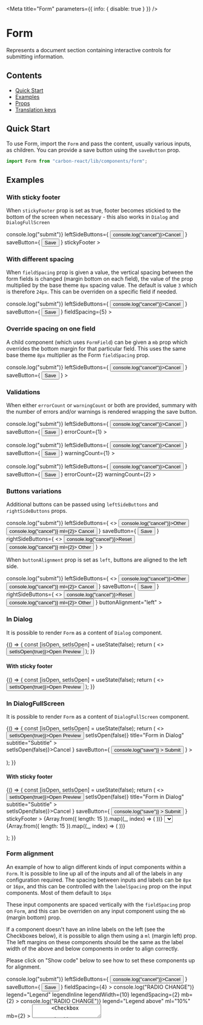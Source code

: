 

<Meta title="Form" parameters={{ info: { disable: true } }} />

# Form

Represents a document section containing interactive controls for submitting information.

## Contents

- [Quick Start](#quick-start)
- [Examples](#examples)
- [Props](#props)
- [Translation keys](#translation-keys)

## Quick Start

To use Form, import the `Form` and pass the content, usually various inputs, as children.
You can provide a save button using the `saveButton` prop.

```javascript
import Form from "carbon-react/lib/components/form";
```

## Examples

### With sticky footer

When `stickyFooter` prop is set as true, footer becomes stickied to the bottom of the screen when necessary - this also works in `Dialog` and `DialogFullScreen`

<Canvas>
  <Story
    name="default with sticky footer"
    parameters={{ themeSelector: { chromaticTheme: "sage" } }}
  >
    <Form
      onSubmit={() => console.log("submit")}
      leftSideButtons={
        <Button onClick={() => console.log("cancel")}>Cancel</Button>
      }
      saveButton={
        <Button buttonType="primary" type="submit">
          Save
        </Button>
      }
      stickyFooter
    >
      <Textbox label="Textbox" />
      <Textbox label="Textbox" />
      <Textbox label="Textbox" />
      <Textbox label="Textbox" />
      <Textbox label="Textbox" />
      <Textbox label="Textbox" />
      <Textbox label="Textbox" />
    </Form>
  </Story>
</Canvas>

### With different spacing

When `fieldSpacing` prop is given a value, the vertical spacing between the form fields is changed (margin bottom on each field), the value of the prop multiplied by the base theme `8px` spacing value. The default is value `3` which is therefore `24px`. This can be overriden on a specific field if needed.

<Canvas>
  <Story name="with different spacing">
    <Form
      onSubmit={() => console.log("submit")}
      leftSideButtons={
        <Button onClick={() => console.log("cancel")}>Cancel</Button>
      }
      saveButton={
        <Button buttonType="primary" type="submit">
          Save
        </Button>
      }
      fieldSpacing={5}
    >
      <Textbox label="Textbox" />
      <Textbox label="Textbox" />
      <Textbox label="Textbox" />
      <Textbox label="Textbox" />
    </Form>
  </Story>
</Canvas>

### Override spacing on one field

A child component (which uses `FormField`) can be given a `mb` prop which overrides the bottom margin for that particular field. This uses the same base theme `8px` multiplier as the Form `fieldSpacing` prop.

<Canvas>
  <Story name="override field spacing">
    <Form
      onSubmit={() => console.log("submit")}
      leftSideButtons={
        <Button onClick={() => console.log("cancel")}>Cancel</Button>
      }
      saveButton={
        <Button buttonType="primary" type="submit">
          Save
        </Button>
      }
    >
      <Textbox label="Textbox" />
      <Textbox label="Textbox" />
      <Textbox label="Textbox" mb={7} />
      <Textbox label="Textbox" />
    </Form>
  </Story>
</Canvas>

### Validations

When either `errorCount` or `warningCount` or both are provided, summary with the number of errors and/or warnings is rendered wrapping the save button.

<Canvas>
  <Story name="with errors summary">
    <Form
      onSubmit={() => console.log("submit")}
      leftSideButtons={
        <Button onClick={() => console.log("cancel")}>Cancel</Button>
      }
      saveButton={
        <Button buttonType="primary" type="submit">
          Save
        </Button>
      }
      errorCount={1}
    >
      <Textbox label="Textbox" />
    </Form>
  </Story>
</Canvas>

<Canvas>
  <Story name="with warnings summary">
    <Form
      onSubmit={() => console.log("submit")}
      leftSideButtons={
        <Button onClick={() => console.log("cancel")}>Cancel</Button>
      }
      saveButton={
        <Button buttonType="primary" type="submit">
          Save
        </Button>
      }
      warningCount={1}
    >
      <Textbox label="Textbox" />
    </Form>
  </Story>
</Canvas>

<Canvas>
  <Story name="with both errors and warnings summary">
    <Form
      onSubmit={() => console.log("submit")}
      leftSideButtons={
        <Button onClick={() => console.log("cancel")}>Cancel</Button>
      }
      saveButton={
        <Button buttonType="primary" type="submit">
          Save
        </Button>
      }
      errorCount={2}
      warningCount={2}
    >
      <Textbox label="Textbox" />
    </Form>
  </Story>
</Canvas>

### Buttons variations

Additional buttons can be passed using `leftSideButtons` and `rightSideButtons` props.

<Canvas>
  <Story name="with additional buttons">
    <Form
      onSubmit={() => console.log("submit")}
      leftSideButtons={
        <>
          <Button onClick={() => console.log("cancel")}>Other</Button>
          <Button onClick={() => console.log("cancel")} ml={2}>
            Cancel
          </Button>
        </>
      }
      saveButton={
        <Button buttonType="primary" type="submit">
          Save
        </Button>
      }
      rightSideButtons={
        <>
          <Button onClick={() => console.log("cancel")}>Reset</Button>
          <Button onClick={() => console.log("cancel")} ml={2}>
            Other
          </Button>
        </>
      }
    >
      <Textbox label="Textbox" />
    </Form>
  </Story>
</Canvas>

When `buttonAlignment` prop is set as `left`, buttons are aligned to the left side.

<Canvas>
  <Story name="with buttons aligned to the left">
    <Form
      onSubmit={() => console.log("submit")}
      leftSideButtons={
        <>
          <Button onClick={() => console.log("cancel")}>Other</Button>
          <Button onClick={() => console.log("cancel")} ml={2}>
            Cancel
          </Button>
        </>
      }
      saveButton={
        <Button buttonType="primary" type="submit">
          Save
        </Button>
      }
      rightSideButtons={
        <>
          <Button onClick={() => console.log("cancel")}>Reset</Button>
          <Button onClick={() => console.log("cancel")} ml={2}>
            Other
          </Button>
        </>
      }
      buttonAlignment="left"
    >
      <Textbox label="Textbox" />
    </Form>
  </Story>
</Canvas>

### In Dialog

It is possible to render `Form` as a content of `Dialog` component.

<Canvas>
  <Story name="in Dialog" parameters={{ chromatic: { disable: true } }}>
    {() => {
      const [isOpen, setIsOpen] = useState(false);
      return (
        <>
          <Button onClick={() => setIsOpen(true)}>Open Preview</Button>
          <Dialog
            open={isOpen}
            onCancel={() => setIsOpen(false)}
            title="Form in Dialog"
            subtitle="Subtitle"
          >
            <Form
              leftSideButtons={
                <Button onClick={() => setIsOpen(false)}>Cancel</Button>
              }
              saveButton={
                <Button
                  buttonType="primary"
                  onClick={() => console.log("save")}
                >
                  Submit
                </Button>
              }
            >
              <Textbox label="Textbox" />
            </Form>
          </Dialog>
        </>
      );
    }}
  </Story>
</Canvas>

#### With sticky footer

<Canvas>
  <Story
    name="in Dialog with sticky footer"
    parameters={{ chromatic: { disable: true } }}
  >
    {() => {
      const [isOpen, setIsOpen] = useState(false);
      return (
        <>
          <Button onClick={() => setIsOpen(true)}>Open Preview</Button>
          <Dialog
            open={isOpen}
            onCancel={() => setIsOpen(false)}
            title="Form in Dialog"
            subtitle="Subtitle"
          >
            <Form
              leftSideButtons={
                <Button onClick={() => setIsOpen(false)}>Cancel</Button>
              }
              saveButton={
                <Button
                  buttonType="primary"
                  onClick={() => console.log("save")}
                >
                  Submit
                </Button>
              }
              stickyFooter
            >
              {Array.from({ length: 10 }).map((_, index) => (
                <Textbox key={index} label="Textbox" />
              ))}
              <DateInput
                label="Date"
                name="dateinput"
                value="2019-04-04"
                disablePortal
              />
              <Select
                name="simple-disabled-portal"
                id="simple-disabled-portal"
                label="Simple Select - disabled portal"
                disablePortal
              >
                <Option text="Amber" value="1" />
                <Option text="Black" value="2" />
                <Option text="Blue" value="3" />
                <Option text="Brown" value="4" />
                <Option text="Green" value="5" />
                <Option text="Orange" value="6" />
                <Option text="Pink" value="7" />
                <Option text="Purple" value="8" />
                <Option text="Red" value="9" />
                <Option text="White" value="10" />
                <Option text="Yellow" value="11" />
              </Select>
              <MultiSelect
                name="multi-disabled-portal"
                id="multi-disabled-portal"
                label="Multi Select - disabled portal"
                disablePortal
              >
                <Option text="Amber" value="1" />
                <Option text="Black" value="2" />
                <Option text="Blue" value="3" />
                <Option text="Brown" value="4" />
                <Option text="Green" value="5" />
                <Option text="Orange" value="6" />
                <Option text="Pink" value="7" />
                <Option text="Purple" value="8" />
                <Option text="Red" value="9" />
                <Option text="White" value="10" />
                <Option text="Yellow" value="11" />
              </MultiSelect>
              <Select name="simple" id="simple" label="Simple Select">
                <Option text="Amber" value="1" />
                <Option text="Black" value="2" />
                <Option text="Blue" value="3" />
                <Option text="Brown" value="4" />
                <Option text="Green" value="5" />
                <Option text="Orange" value="6" />
                <Option text="Pink" value="7" />
                <Option text="Purple" value="8" />
                <Option text="Red" value="9" />
                <Option text="White" value="10" />
                <Option text="Yellow" value="11" />
              </Select>
              <MultiSelect name="multi" id="multi" label="Multi Select">
                <Option text="Amber" value="1" />
                <Option text="Black" value="2" />
                <Option text="Blue" value="3" />
                <Option text="Brown" value="4" />
                <Option text="Green" value="5" />
                <Option text="Orange" value="6" />
                <Option text="Pink" value="7" />
                <Option text="Purple" value="8" />
                <Option text="Red" value="9" />
                <Option text="White" value="10" />
                <Option text="Yellow" value="11" />
              </MultiSelect>
              {Array.from({ length: 10 }).map((_, index) => (
                <Textbox key={index} label="Textbox" />
              ))}
            </Form>
          </Dialog>
        </>
      );
    }}
  </Story>
</Canvas>

### In DialogFullScreen

It is possible to render `Form` as a content of `DialogFullScreen` component.

<Canvas>
  <Story
    name="in DialogFullScreen"
    parameters={{ chromatic: { disable: true } }}
  >
    {() => {
      const [isOpen, setIsOpen] = useState(false);
      return (
        <>
          <Button onClick={() => setIsOpen(true)}>Open Preview</Button>
          <DialogFullScreen
            open={isOpen}
            onCancel={() => setIsOpen(false)}
            title="Form in Dialog"
            subtitle="Subtitle"
          >
            <AppWrapper>
              <Form
                leftSideButtons={
                  <Button onClick={() => setIsOpen(false)}>Cancel</Button>
                }
                saveButton={
                  <Button
                    buttonType="primary"
                    onClick={() => console.log("save")}
                  >
                    Submit
                  </Button>
                }
              >
                <Textbox label="Textbox" />
              </Form>
            </AppWrapper>
          </DialogFullScreen>
        </>
      );
    }}
  </Story>
</Canvas>

#### With sticky footer

<Canvas>
  <Story
    name="in DialogFullScreen with sticky footer"
    parameters={{ chromatic: { disable: true } }}
  >
    {() => {
      const [isOpen, setIsOpen] = useState(false);
      return (
        <>
          <Button onClick={() => setIsOpen(true)}>Open Preview</Button>
          <DialogFullScreen
            open={isOpen}
            onCancel={() => setIsOpen(false)}
            title="Form in Dialog"
            subtitle="Subtitle"
          >
            <Form
              leftSideButtons={
                <Button onClick={() => setIsOpen(false)}>Cancel</Button>
              }
              saveButton={
                <Button
                  buttonType="primary"
                  onClick={() => console.log("save")}
                >
                  Submit
                </Button>
              }
              stickyFooter
            >
              {Array.from({ length: 15 }).map((_, index) => (
                <Textbox key={index} label="Textbox" />
              ))}
              <DateInput label="Date" name="dateinput" value="2019-04-04" />
              <Select name="simple" id="simple" label="label">
                <Option text="Amber" value="1" />
                <Option text="Black" value="2" />
                <Option text="Blue" value="3" />
                <Option text="Brown" value="4" />
                <Option text="Green" value="5" />
                <Option text="Orange" value="6" />
                <Option text="Pink" value="7" />
                <Option text="Purple" value="8" />
                <Option text="Red" value="9" />
                <Option text="White" value="10" />
                <Option text="Yellow" value="11" />
              </Select>
              {Array.from({ length: 15 }).map((_, index) => (
                <Textbox key={index} label="Textbox" />
              ))}
            </Form>
          </DialogFullScreen>
        </>
      );
    }}
  </Story>
</Canvas>

### Form alignment

An example of how to align different kinds of input components within a `Form`. It is possible to line up all of the inputs and all of the labels in any configuration required. The spacing between inputs and labels can be `8px` or `16px`, and this can be controlled with the `labelSpacing` prop on the input components. Most of them default to `16px`

These input components are spaced vertically with the `fieldSpacing` prop on `Form`, and this can be overriden on any input component using the `mb` (margin bottom) prop.

If a component doesn't have an inline labels on the left (see the Checkboxes below), it is possible to align them using a `ml` (margin left) prop. The left margins on these components should be the same as the label width of the above and below components in order to align correctly.

Please click on "Show code" below to see how to set these components up for alignment.

<Canvas>
  <Story name="form alignment example">
    <Form
      onSubmit={() => console.log("submit")}
      leftSideButtons={
        <Button onClick={() => console.log("cancel")}>Cancel</Button>
      }
      saveButton={
        <Button buttonType="primary" type="submit">
          Save
        </Button>
      }
      fieldSpacing={4}
    >
      <Textbox
        key="input-one"
        label="Field 1"
        placeholder="placeholder"
        name="textbox"
        labelInline
        labelWidth={10}
        inputWidth={30}
        fieldHelp="This is some help text"
        isOptional={false}
      />
      <Textbox
        key="input-two"
        label="Field 2"
        placeholder="placeholder"
        name="textbox"
        labelInline
        labelWidth={10}
        inputWidth={30}
        labelSpacing={2}
      />
      <RadioButtonGroup
        name="legend"
        onChange={() => console.log("RADIO CHANGE")}
        legend="Legend"
        legendInline
        legendWidth={10}
        legendSpacing={2}
        mb={2}
      >
        <RadioButton
          id="group-1-input-1"
          value="group-1-input-1"
          label="Radio Option 1"
          labelWidth={10}
        />
        <RadioButton
          id="group-1-input-2"
          value="group-1-input-2"
          label="Radio Option 2"
          labelWidth={10}
        />
      </RadioButtonGroup>
      <DateInput
        name="date"
        label="Date picker"
        labelInline
        labelWidth={10}
        value="2020-09-01"
      />
      <RadioButtonGroup
        name="nolegend"
        onChange={() => console.log("RADIO CHANGE")}
        legend="Legend above"
        ml="10%"
        mb={2}
      >
        <RadioButton
          id="group-2-input-1"
          value="group-2-input-1"
          label="Radio Option 1"
          labelWidth={10}
        />
        <RadioButton
          id="group-2-input-2"
          value="group-2-input-2"
          label="Radio Option 2"
          labelWidth={10}
        />
      </RadioButtonGroup>
      <Textarea
        key="input-three"
        label="Field 3"
        placeholder="placeholder"
        name="textbox"
        labelInline
        labelWidth={10}
        inputWidth={30}
      />
      <Checkbox
        name="checkbox1"
        onChange={() => console.log("CHECKBOX 1")}
        label="Checkbox 1"
        ml="10%"
      />
      <Checkbox
        name="checkbox2"
        onChange={() => console.log("CHECKBOX 2")}
        label="Checkbox 2"
        ml="10%"
      />
      <Hr ml="10%" mr="60%" mb={7} />
      <Button buttonType="tertiary" ml="calc(10% - 24px)">
        Tertiary
      </Button>
      <Textbox
        key="input-four"
        label="Field 4"
        placeholder="placeholder"
        name="textbox"
        labelInline
        labelWidth={10}
        inputWidth={30}
      />
      <Switch
        name="switch"
        label="Switch"
        labelInline
        onChange={() => console.log("SWITCH")}
        labelWidth={10}
        labelSpacing={2}
        mb={4}
      />
      <Textbox
        key="input-five"
        label="Field 5"
        placeholder="placeholder"
        name="textbox"
        labelInline
        labelWidth={10}
        inputWidth={30}
      />
    </Form>
  </Story>
</Canvas>

### With labels inline

<Canvas>
  <Story name="with labels inline">
    <Form
      saveButton={
        <Button buttonType="primary" type="submit">
          Save
        </Button>
      }
    >
      <Textbox label="Textbox" labelInline labelWidth={30} />
      <InlineInputs label="Inline Inputs" gutter="none" labelWidth={30}>
        <Textbox />
        <Textbox />
        <Select>
          <Option value="1" text="option 1" key="1" />
          <Option value="2" text="option 2" key="1" />
          <Option value="3" text="option 3" key="1" />
        </Select>
      </InlineInputs>
      <InlineInputs
        label="Inline Inputs with a gutter"
        gutter="large"
        labelWidth={30}
      >
        <Textbox />
        <Textbox />
        <Select>
          <Option value="1" text="option 1" key="1" />
          <Option value="2" text="option 2" key="1" />
          <Option value="3" text="option 3" key="1" />
        </Select>
      </InlineInputs>
    </Form>
  </Story>
</Canvas>

## Props

### Form

<StyledSystemProps of={Form} spacing noHeader />

## Translation keys

The following keys are available to override the translations for this component by passing in a custom locale object to the
[i18nProvider](https://carbon.sage.com/?path=/story/documentation-i18n--page).

<TranslationKeysTable
  translationData={[
    {
      name: "error.messages.formSummary",
      description:
        "The text to displayed when there are errors or warnings present in the form",
      type: "func",
      returnType:
        "an array of strings when validation failures and null when no failures",
    },
  ]}
/>
